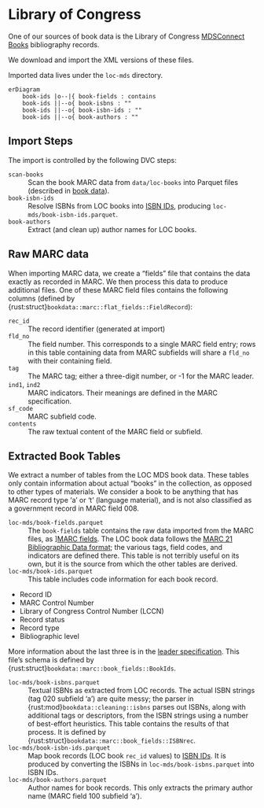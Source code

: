 # Library of Congress

One of our sources of book data is the Library of Congress [MDSConnect Books](https://www.loc.gov/cds/products/MDSConnect-books_all.html) bibliography records.

We download and import the XML versions of these files.

Imported data lives under the `loc-mds` directory.

```mermaid
erDiagram
    book-ids |o--|{ book-fields : contains
    book-ids ||--o{ book-isbns : ""
    book-ids ||--o{ book-isbn-ids : ""
    book-ids ||--o{ book-authors : ""
```

## Import Steps

The import is controlled by the following DVC steps:

`scan-books`
:   Scan the book MARC data from `data/loc-books` into Parquet files (described in [book data](loc-mds-raw)).

`book-isbn-ids`
:   Resolve ISBNs from LOC books into [ISBN IDs](isbn-id), producing `loc-mds/book-isbn-ids.parquet`{.file}.

`book-authors`
:   Extract (and clean up) author names for LOC books.

## Raw MARC data {#sec-marc-format}

When importing MARC data, we create a “fields” file that contains the data exactly as recorded in MARC. We then process this data to produce additional files.  One of these MARC field files contains the following columns (defined by {rust:struct}`bookdata::marc::flat_fields::FieldRecord`):

`rec_id`
:   The record identifier (generated at import)

`fld_no`
:   The field number.  This corresponds to a single MARC field entry; rows in this table
    containing data from MARC subfields will share a `fld_no` with their containing field.

`tag`
:   The MARC tag; either a three-digit number, or -1 for the MARC leader.

`ind1`, `ind2`
:   MARC indicators.  Their meanings are defined in the MARC specification.

`sf_code`
:   MARC subfield code.

`contents`
:   The raw textual content of the MARC field or subfield.

## Extracted Book Tables

We extract a number of tables from the LOC MDS book data. These tables only
contain information about actual “books” in the collection, as opposed to other
types of materials.  We consider a book to be anything that has MARC record type
‘a’ or ‘t’ (language material), and is not also classified as a government
record in MARC field 008.

`loc-mds/book-fields.parquet`{#file-loc-mds-book-fields-parquet}
:   The `book-fields` table contains the raw data imported from the MARC files, as ][MARC fields](marc-format).  The LOC book data follows the [MARC 21 Bibliographic Data format](https://www.loc.gov/marc/bibliographic/); the various tags, field codes, and indicators are defined there.  This table is not terribly useful on its own, but it is the source from which the other tables are derived.


`loc-mds/book-ids.parquet`{#file-loc-mds-book-ids-parquet}
:   This table includes code information for each book record.

- Record ID
- MARC Control Number
- Library of Congress Control Number (LCCN)
- Record status
- Record type
- Bibliographic level

More information about the last three is in the [leader specification](https://www.loc.gov/marc/bibliographic/bdleader.html).  This file's schema is defined by {rust:struct}`bookdata::marc::book_fields::BookIds`.


`loc-mds/book-isbns.parquet`{#file-loc-mds-book-isbns-parquet}
:   Textual ISBNs as extracted from LOC records.  The actual ISBN strings (tag 020
subfield ‘a’) are quite messy; the parser in {rust:mod}`bookdata::cleaning::isbns` parses out ISBNs,
along with additional tags or descriptors, from the ISBN strings using a number
of best-effort heuristics. This table contains the results of that process.
It is defined by {rust:struct}`bookdata::marc::book_fields::ISBNrec`.


`loc-mds/book-isbn-ids.parquet`{#file-loc-mds-book-isbn-ids-parquet}
:   Map book records (LOC book `rec_id` values) to [ISBN IDs](isbn-id). It is
produced by converting the ISBNs in `loc-mds/book-isbns.parquet`{.file} into
ISBN IDs.


`loc-mds/book-authors.parquet`{#file-loc-mds-book-authors-parquet}
:   Author names for book records.  This only extracts the primary author name (MARC field 100 subfield ‘a’).

